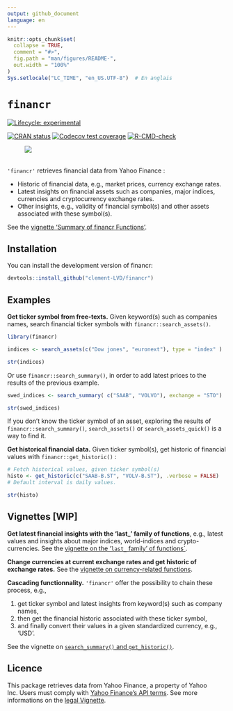 ```yaml
---
output: github_document
language: en
---
```


<!-- README.md is generated from README.Rmd. Please edit that file -->

```r
knitr::opts_chunk$set(
  collapse = TRUE,
  comment = "#>",
  fig.path = "man/figures/README-",
  out.width = "100%"
)
Sys.setlocale("LC_TIME", "en_US.UTF-8")  # En anglais

```

# `financr`

<!-- badges: start -->
[![Lifecycle: experimental](https://img.shields.io/badge/lifecycle-experimental-orange.svg)](https://lifecycle.r-lib.org/articles/stages.html#experimental)

[![CRAN status](https://www.r-pkg.org/badges/version/financr)](https://CRAN.R-project.org/package=financr)
[![Codecov test coverage](https://codecov.io/gh/Clement-LVD/financr/graph/badge.svg)](https://app.codecov.io/gh/Clement-LVD/financr)
[![R-CMD-check](https://github.com/Clement-LVD/financr/actions/workflows/R-CMD-check.yaml/badge.svg)](https://github.com/Clement-LVD/financr/actions/workflows/R-CMD-check.yaml)
<!-- badges: end -->

![ ](https://img.shields.io/badge/Package-bold?style=flat&logoColor=black&logoSize=2&label=R&labelColor=black&color=green)

`'financr'` retrieves financial data from Yahoo Finance : 

- Historic of financial data, e.g., market prices, currency exchange rates.
- Latest insights on financial assets such as companies, major indices, currencies and cryptocurrency exchange rates.
- Other insights, e.g., validity of financial symbol(s) and other assets associated with these symbol(s).

See the [vignette 'Summary of financr Functions'](https://clement-lvd.github.io/financr/articles/Functions_summary.html).
          
## Installation

You can install the development version of financr:

``` r
devtools::install_github("clement-LVD/financr")
```

## Examples

**Get ticker symbol from free-texts.** Given keyword(s) such as companies names, search financial ticker symbols with `financr::search_assets()`.

```r
library(financr)

indices <- search_assets(c("Dow jones", "euronext"), type = "index" )

str(indices)
```


Or use `financr::search_summary()`, in order to add latest prices to the results of the previous example.

```r
swed_indices <- search_summary( c("SAAB", "VOLVO"), exchange = "STO")

str(swed_indices)
```

If you don't know the ticker symbol of an asset, exploring the results of `financr::search_summary()`, `search_assets()` or `search_assets_quick()` is a way to find it.

**Get historical financial data.**  Given ticker symbol(s), get historic of financial values with `financr::get_historic()` :

```r

# Fetch historical values, given ticker symbol(s)
histo <- get_historic(c("SAAB-B.ST", "VOLV-B.ST"), .verbose = FALSE)
# Default interval is daily values.

str(histo)

```


 
## Vignettes [WIP]
**Get latest financial insights with the 'last_' family of functions**, e.g., latest values and insights about major indices, world-indices and crypto-currencies. See the [vignette on the '`last_` family' of functions`](https://clement-lvd.github.io/financr/articles/last_family.html).

**Change currencies at current exchange rates and get historic of exchange rates.** See the [vignette on currency-related functions](https://clement-lvd.github.io/financr/articles/Get_changes.html).
 
**Cascading functionnality.** `'financr'` offer the possibility to chain these process, e.g.,

1. get ticker symbol and latest insights from keyword(s) such as company names, 
2. then get the financial historic associated with these ticker symbol, 
3. and finally convert their values in a given standardized currency, e.g., 'USD'.

See the vignette on [`search_summary()` and `get_historic()`](https://clement-lvd.github.io/financr/articles/get_info_and_historic.html).

## Licence
This package retrieves data from Yahoo Finance, a property of Yahoo Inc. Users must comply with [Yahoo Finance's API terms](https://legal.yahoo.com/us/en/yahoo/terms/product-atos/apiforydn/index.html). See more informations on the [legal Vignette](https://clement-lvd.github.io/financr/articles/About_the_Yahoo_Finance_License.html).
